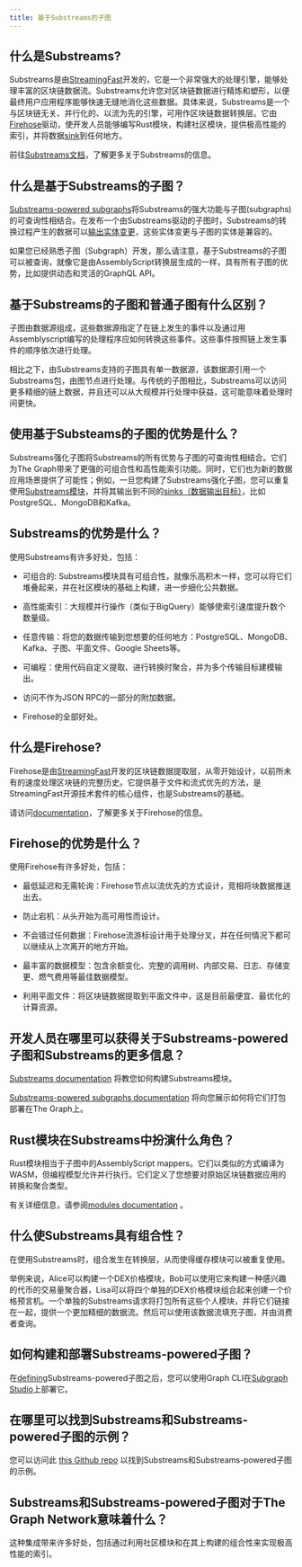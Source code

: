 ```yaml
---
title: 基于Substreams的子图
---
```


## 什么是Substreams?

Substreams是由[StreamingFast](https://www.streamingfast.io/)开发的，它是一个非常强大的处理引擎，能够处理丰富的区块链数据流。Substreams允许您对区块链数据进行精炼和塑形，以便最终用户应用程序能够快速无缝地消化这些数据。具体来说，Substreams是一个与区块链无关、并行化的、以流为先的引擎，可用作区块链数据转换层。它由[Firehose](https://firehose.streamingfast.io)驱动，使开发人员能够编写Rust模块，构建社区模块，提供极高性能的索引，并将数据[sink](https://substreams.streamingfast.io/developers-guide/sink-targets)到任何地方。

前往[Substreams文档](/substreams/)，了解更多关于Substreams的信息。

## 什么是基于Substreams的子图？

[Substreams-powered subgraphs](/cookbook/substreams-powered-subgraphs/)将Substreams的强大功能与子图(subgraphs)的可查询性相结合。在发布一个由Substreams驱动的子图时，Substreams的转换过程产生的数据可以[输出实体变更](https://github.com/streamingfast/substreams-sink-entity-changes/blob/develop/substreams-entity-change/src/tables.rs)，这些实体变更与子图的实体是兼容的。

如果您已经熟悉子图（Subgraph）开发，那么请注意，基于Substreams的子图可以被查询，就像它是由AssemblyScript转换层生成的一样，具有所有子图的优势，比如提供动态和灵活的GraphQL API。

## 基于Substreams的子图和普通子图有什么区别？

子图由数据源组成，这些数据源指定了在链上发生的事件以及通过用Assemblyscript编写的处理程序应如何转换这些事件。这些事件按照链上发生事件的顺序依次进行处理。

相比之下，由Substreams支持的子图具有单一数据源，该数据源引用一个Substreams包，由图节点进行处理。与传统的子图相比，Substreams可以访问更多精细的链上数据，并且还可以从大规模并行处理中获益，这可能意味着处理时间更快。

## 使用基于Substeams的子图的优势是什么？

Substreams强化子图将Substreams的所有优势与子图的可查询性相结合。它们为The Graph带来了更强的可组合性和高性能索引功能。同时，它们也为新的数据应用场景提供了可能性；例如，一旦您构建了Substreams强化子图，您可以重复使用[Substreams模块](https://substreams.streamingfast.io/developers-guide/modules)，并将其输出到不同的[sinks（数据输出目标）](https://substreams.streamingfast.io/developers-guide/sink-targets)，比如PostgreSQL、MongoDB和Kafka。

## Substreams的优势是什么？

使用Substreams有许多好处，包括：

- 可组合的: Substreams模块具有可组合性，就像乐高积木一样，您可以将它们堆叠起来，并在社区模块的基础上构建，进一步细化公共数据。

- 高性能索引：大规模并行操作（类似于BigQuery）能够使索引速度提升数个数量级。

- 任意传输：将您的数据传输到您想要的任何地方：PostgreSQL、MongoDB、Kafka、子图、平面文件、Google Sheets等。

- 可编程：使用代码自定义提取、进行转换时聚合，并为多个传输目标建模输出。

- 访问不作为JSON RPC的一部分的附加数据。

- Firehose的全部好处。

## 什么是Firehose?

Firehose是由[StreamingFast](https://www.streamingfast.io/)开发的区块链数据提取层，从零开始设计，以前所未有的速度处理区块链的完整历史。它提供基于文件和流式优先的方法，是StreamingFast开源技术套件的核心组件，也是Substreams的基础。

请访问[documentation](https://firehose.streamingfast.io/)，了解更多关于Firehose的信息。

## Firehose的优势是什么？

使用Firehose有许多好处，包括：

- 最低延迟和无需轮询：Firehose节点以流优先的方式设计，竞相将块数据推送出去。

- 防止宕机：从头开始为高可用性而设计。

- 不会错过任何数据：Firehose流游标设计用于处理分叉，并在任何情况下都可以继续从上次离开的地方开始。

- 最丰富的数据模型：包含余额变化、完整的调用树、内部交易、日志、存储变更、燃气费用等最佳数据模型。

- 利用平面文件：将区块链数据提取到平面文件中，这是目前最便宜、最优化的计算资源。

## 开发人员在哪里可以获得关于Substreams-powered子图和Substreams的更多信息？

[Substreams documentation](/substreams/) 将教您如何构建Substreams模块。

[Substreams-powered subgraphs documentation](/cookbook/substreams-powered-subgraphs/) 将向您展示如何将它们打包部署在The Graph上。

## Rust模块在Substreams中扮演什么角色？

Rust模块相当于子图中的AssemblyScript mappers。它们以类似的方式编译为WASM，但编程模型允许并行执行。它们定义了您想要对原始区块链数据应用的转换和聚合类型。

有关详细信息，请参阅[modules documentation](https://substreams.streamingfast.io/developers-guide/modules) 。

## 什么使Substreams具有组合性？

在使用Substreams时，组合发生在转换层，从而使得缓存模块可以被重复使用。

举例来说，Alice可以构建一个DEX价格模块，Bob可以使用它来构建一种感兴趣的代币的交易量聚合器，Lisa可以将四个单独的DEX价格模块组合起来创建一个价格预言机。一个单独的Substreams请求将打包所有这些个人模块，并将它们链接在一起，提供一个更加精细的数据流。然后可以使用该数据流填充子图，并由消费者查询。

## 如何构建和部署Substreams-powered子图？

在[defining](/cookbook/substreams-powered-subgraphs/)Substreams-powered子图之后，您可以使用Graph CLI在[Subgraph Studio](https://thegraph.com/studio/)上部署它。

## 在哪里可以找到Substreams和Substreams-powered子图的示例？

您可以访问此 [this Github repo](https://github.com/pinax-network/awesome-substreams) 以找到Substreams和Substreams-powered子图的示例。

## Substreams和Substreams-powered子图对于The Graph Network意味着什么？

这种集成带来许多好处，包括通过利用社区模块和在其上构建的组合性来实现极高性能的索引。

